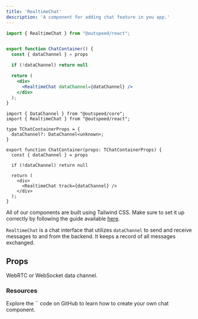 ```yaml
---
title: 'RealtimeChat'
description: 'A component for adding chat feature in you app.'
---
```


<RequestExample>

```jsx ChatContainer.jsx
import { RealtimeChat } from "@outspeed/react";


export function ChatContainer() {
  const { dataChannel } = props

  if (!dataChannel) return null

  return (
    <div>
      <RealtimeChat dataChannel={dataChannel} />
    </div>
  );
}
```

```tsx ChatContainer.tsx
import { DataChannel } from "@outspeed/core";
import { RealtimeChat } from "@outspeed/react";

type TChatContainerProps = {
  dataChannel?: DataChannel<unknown>;
}

export function ChatContainer(props: TChatContainerProps) {
  const { dataChannel } = props

  if (!dataChannel) return null

  return (
    <div>
      <RealtimeChat track={dataChannel} />
    </div>
  );
}
```
</RequestExample>

<Note>All of our components are built using Tailwind CSS. Make sure to set it up correctly by following the guide available [here](https://tailwindcss.com/docs/installation).</Note>

`RealtimeChat` is a chat interface that utilizes `dataChannel` to send and receive messages to and from the backend. It keeps a record of all messages exchanged. 

## Props

<ParamField body="dataChannel" type="DataChannel<unknown>">
  WebRTC or WebSocket data channel.
</ParamField>

### Resources

<CardGroup cols={1}>
  <Card
    title="RealtimeChat"
    icon="github"
    iconType="solid"
    href="https://github.com/outspeed-ai/outspeed-js/blob/main/packages/react/src/components/realtime-chat.tsx"
  >
    Explore the `<RealtimeChat />` code on GitHub to learn how to create your own chat component.
  </Card>
</CardGroup>

